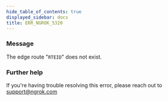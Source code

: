 ```yaml
---
hide_table_of_contents: true
displayed_sidebar: docs
title: ERR_NGROK_5320
---
```


### Message

The edge route "`RTEID`" does not exist.

### Further help

If you're having trouble resolving this error, please reach out to [support@ngrok.com](mailto:support@ngrok.com?subject=Help%20with%20ERR_NGROK_5320)
